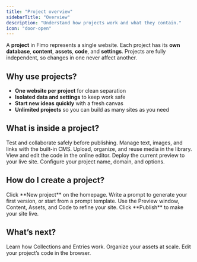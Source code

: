 ```yaml
---
title: "Project overview"
sidebarTitle: "Overview"
description: "Understand how projects work and what they contain."
icon: "door-open"
---
```


A **project** in Fimo represents a single website. Each project has its **own database**, **content**, **assets**, **code**, and **settings**. Projects are fully independent, so changes in one never affect another.

## Why use projects?

- **One website per project** for clean separation  
- **Isolated data and settings** to keep work safe  
- **Start new ideas quickly** with a fresh canvas  
- **Unlimited projects** so you can build as many sites as you need  

## What is inside a project?

<Columns cols={2}>
  <Card title="Preview window" icon="eye">
    Test and collaborate safely before publishing.
  </Card>
  <Card title="Content" icon="pen-to-square">
    Manage text, images, and links with the built-in CMS.
  </Card>
  <Card title="Assets" icon="photo-film">
    Upload, organize, and reuse media in the library.
  </Card>
  <Card title="Code" icon="code">
    View and edit the code in the online editor.
  </Card>
  <Card title="Publish" icon="rocket">
    Deploy the current preview to your live site.
  </Card>
  <Card title="Settings" icon="gear">
    Configure your project name, domain, and options.
  </Card>
</Columns>

## How do I create a project?

<Steps>
  <Step title="Open the dashboard">
    Click **New project** on the homepage.
  </Step>
  <Step title="Describe your website">
    Write a prompt to generate your first version, or start from a prompt template.
  </Step>
  <Step title="Build and iterate">
    Use the Preview window, Content, Assets, and Code to refine your site.
  </Step>
  <Step title="Publish when ready">
    Click **Publish** to make your site live.
  </Step>
</Steps>

## What’s next?

<Columns cols={3}>
  <Card title="Content overview" icon="pen-to-square" href="/content/overview">
    Learn how Collections and Entries work.
  </Card>
  <Card title="Assets overview" icon="photo-film" href="/assets/overview">
    Organize your assets at scale.
  </Card>
  <Card title="Code overview" icon="door-open" href="/code/overview">
    Edit your project’s code in the browser.
  </Card>
</Columns>
